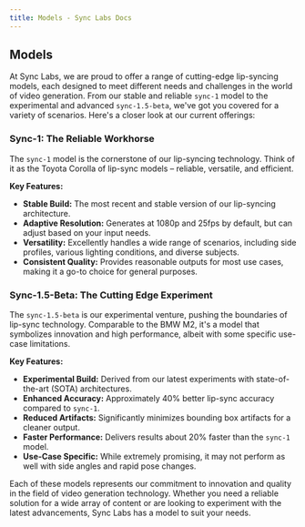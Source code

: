 ```yaml
---
title: Models - Sync Labs Docs
---
```


## Models

At Sync Labs, we are proud to offer a range of cutting-edge lip-syncing models, each designed to meet different needs and challenges in the world of video generation. From our stable and reliable `sync-1` model to the experimental and advanced `sync-1.5-beta`, we've got you covered for a variety of scenarios. Here's a closer look at our current offerings:

### Sync-1: The Reliable Workhorse

The `sync-1` model is the cornerstone of our lip-syncing technology. Think of it as the Toyota Corolla of lip-sync models – reliable, versatile, and efficient. 

**Key Features:**
- **Stable Build:** The most recent and stable version of our lip-syncing architecture.
- **Adaptive Resolution:** Generates at 1080p and 25fps by default, but can adjust based on your input needs.
- **Versatility:** Excellently handles a wide range of scenarios, including side profiles, various lighting conditions, and diverse subjects.
- **Consistent Quality:** Provides reasonable outputs for most use cases, making it a go-to choice for general purposes.

### Sync-1.5-Beta: The Cutting Edge Experiment

The `sync-1.5-beta` is our experimental venture, pushing the boundaries of lip-sync technology. Comparable to the BMW M2, it's a model that symbolizes innovation and high performance, albeit with some specific use-case limitations.

**Key Features:**
- **Experimental Build:** Derived from our latest experiments with state-of-the-art (SOTA) architectures.
- **Enhanced Accuracy:** Approximately 40% better lip-sync accuracy compared to `sync-1`.
- **Reduced Artifacts:** Significantly minimizes bounding box artifacts for a cleaner output.
- **Faster Performance:** Delivers results about 20% faster than the `sync-1` model.
- **Use-Case Specific:** While extremely promising, it may not perform as well with side angles and rapid pose changes.

Each of these models represents our commitment to innovation and quality in the field of video generation technology. Whether you need a reliable solution for a wide array of content or are looking to experiment with the latest advancements, Sync Labs has a model to suit your needs.